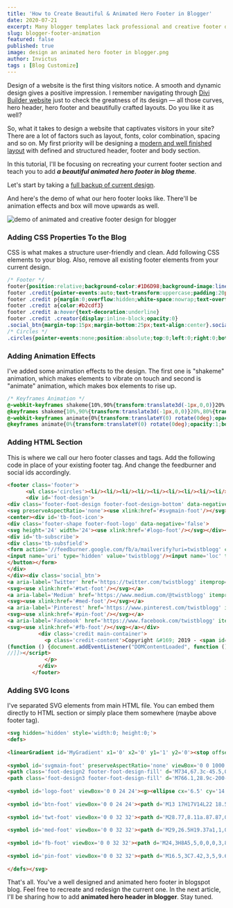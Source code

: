 ```yaml
---
title: 'How to Create Beautiful & Animated Hero Footer in Blogger'
date: 2020-07-21
excerpt: Many blogger templates lack professional and creative footer designs. In this article, we are going to design a beautiful and animated hero footer.
slug: blogger-footer-animation
featured: false
published: true
image: design an animated hero footer in blogger.png
author: Invictus
tags : [Blog Customize]
---
```


Design of a website is the first thing visitors notice. A smooth and dynamic design gives a positive impression. I remember navigating through <a href="https://www.elegantthemes.com/gallery/divi/" rel="nofollow noopener noreferrer external" target="_blank">Divi Builder website</a> just to check the greatness of its design — all those curves, hero header, hero footer and beautifully crafted layouts. Do you like it as well?


So, what it takes to design a website that captivates visitors in your site? There are a lot of factors such as layout, fonts, color combination, spacing and so on. My first priority will be designing a [modern and well finished layout](https://www.twistblogg.com/2020/04/twistblogg-v2-blogger-template.html) with defined and structured header, footer and body section. 


In this tutorial, I'll be focusing on recreating your current footer section and teach you to add _**a beautiful animated hero footer in blog theme**_. 

  
Let's start by taking a [full backup of current design](https://www.twistblogg.com/2014/05/how-to-backup-all-blogger-blogs-with-google-takeout.html).  

  
And here's the demo of what our hero footer looks like. There'll be animation effects and box will move upwards as well.

<Image src="animated and creative footer design for blogger.png" alt="demo of animated and creative footer design for blogger" title="demo of animated and creative footer design for blogger"/> 

  

### Adding CSS Properties To the Blog

CSS is what makes a structure user-friendly and clean. Add following CSS elements to your blog. Also, remove all existing footer elements from your current design.

  
```css title=main.css
/* Footer */  
footer{position:relative;background-color:#1D6D98;background-image:linear-gradient(to top,#0D0557 0%,#1D6D98 50%,#2CD4D9 100%)!important;color:#989b9f;font-size:13px;font-family:'Nunito Sans', -apple-system,BlinkMacSystemFont,Roboto,'Segoe UI',Oxygen-Sans,Ubuntu,Cantarell,'Helvetica Neue',sans-serif;}  
footer .credit{pointer-events:auto;text-transform:uppercase;padding:20px 0;border-top:1px solid rgba(255,255,255,.1)}  
footer .credit p{margin:0;overflow:hidden;white-space:nowrap;text-overflow:ellipsis;color:#EBEDF0}  
footer .credit a{color:#b2cdf3}  
footer .credit a:hover{text-decoration:underline}  
footer .credit .creator{display:inline-block;opacity:0}  
.social_btn{margin-top:15px;margin-bottom:25px;text-align:center}.social_btn svg{fill:#EBEDF0;height:50px;width:50px;position:relative;z-index:10;padding-right:10px}#foot-design{clear:both;max-width:100%;display:block;position:relative;margin:0% auto 0;justify-content:center;z-index:2;-moz-box-sizing:border-box;-webkit-box-sizing:border-box;box-sizing:border-box}#tb-foot-icon{position:absolute;margin:0 auto;width:100%;display:block;bottom:calc(100% - 25px)}.footer-foot-logo{background:#2cd4d9;display:inline-flex;flex-wrap:wrap;padding:15px;text-align:center;border-radius:50%;position:relative}.footer-foot-logo:before{content:"";border-radius:50%;position:absolute;margin:7px;top:0;bottom:0;left:0;right:0;background-color:#1D6D98;background-image:linear-gradient(50deg,#0D0557 0%,#1D6D98 20%,#2CD4D9 100%)!important;}.footer-foot-logo svg{fill:#EBEDF0;height:110px;width:110px;position:relative;z-index:10}.footer-foot-design{clear:both;overflow:hidden;position:absolute;left:0;bottom:100%;width:100%;margin-bottom:-2px;direction:ltr}.footer-foot-design[data-negative="false"].footer-foot-design-bottom,.footer-foot-design[data-negative="true"].footer-foot-design-top{-webkit-transform:rotate(180deg);-ms-transform:rotate(180deg);transform:rotate(180deg)}.footer-foot-design svg{z-index:-1;display:block;position:relative;left:50%!important;-webkit-transform:translateX(-50%);-ms-transform:translateX(-50%);transform:translateX(-50%)}svg:not(:root){overflow:hidden}.footer-foot-design .footer-foot-design-fill{fill:#2cd4d9;width:calc(100% + 2.5px);-webkit-transform-origin:center;-ms-transform-origin:center;transform-origin:center;-webkit-transform:rotateY(0deg);transform:rotateY(0deg)}.footer-foot-design-bottom svg{fill:#2cd4d9;width:calc(130% + 2.5px);height:125px}#tb-subscribe{position:relative;display:block;overflow:hidden;width:100%;text-align:center;padding:100px 0 50px;margin:0 auto;-moz-box-sizing:border-box;-webkit-box-sizing:border-box;box-sizing:border-box;z-index:10}.tb-subsfield{max-width:680px;margin:0 auto;text-align:center;padding:0 15px;-moz-box-sizing:border-box;-webkit-box-sizing:border-box;box-sizing:border-box}#subscribe-limit,.subs-field,.subs-form{border-radius:99em;-moz-box-sizing:border-box;-webkit-box-sizing:border-box;box-sizing:border-box}.subs-form{clear:both;display:block;margin:0 auto;padding:0;position:relative;float:left;width:100%}input.subs-field[type="text"]{color:#3a7bd5;border:0!important;outline:none!important;font-size:108%}.subs-field{background-color:#1D6D98;margin:0 auto;padding:0 15px;height:65px;line-height:65px;width:100%;outline:none;text-align:left}.subs-field[type="text"]:focus{border:0;color:#EBEDF0}input.subs-field::placeholder{color:#EBEDF0;font-weight:400}.subs-button{cursor:pointer;border-radius:99em;font-weight:400;padding:0;height:65px;line-height:65px;border:0!important;transition:all 0.25s;margin:0 auto;text-align:center;display:block;background-color:#1D6D98;background-image:linear-gradient(50deg,#0D0557 0%,#1D6D98 20%,#2CD4D9 100%)!important;color:#EBEDF0;position:absolute;right:0;top:0;padding:0;text-transform:uppercase;font-size:150%;-moz-box-sizing:border-box;-webkit-box-sizing:border-box;box-sizing:border-box;width:100%;max-width:65px;outline:none}.subs-button .icons{fill:#EBEDF0;vertical-align:middle;height:35px;width:35px}.subs-button:hover{background-color:#1D6D98;background-image:linear-gradient(50deg,#2CD4D9 0%,#1D6D98 80%,#0D0557 100%)!important}.footer-foot-logo svg:hover{cursor:pointer;animation: shakeme 0.82s cubic-bezier(.36,.07,.19,.97) both;transform: translate3d(0, 0, 0);perspective: 1000px;}  
/* Circles */  
.circles{pointer-events:none;position:absolute;top:0;left:0;right:0;bottom:0;overflow:hidden;margin:0}.circles li{position:absolute;display:block;list-style:none;width:20px;height:20px;background:rgba(255,255,255,0.07);animation:animate 30s linear infinite;bottom:-150px;z-index:0}.circles li:nth-child(1){left:25%;width:60px;height:60px;animation-delay:0s}.circles li:nth-child(2){left:10%;width:10px;height:10px;animation-delay:2s;animation-duration:12s}.circles li:nth-child(3){left:70%;width:10px;height:10px;animation-delay:4s}.circles li:nth-child(4){left:35%;width:130px;height:130px;animation-delay:0s;animation-duration:18s}.circles li:nth-child(5){left:65%;width:10px;height:10px;animation-delay:0s}.circles li:nth-child(6){left:75%;width:90px;height:90px;animation-delay:3s}.circles li:nth-child(7){left:55%;width:60px;height:60px;animation-delay:7s}.circles li:nth-child(8){left:50%;width:15px;height:15px;animation-delay:15s;animation-duration:45s}.circles li:nth-child(9){left:80%;width:5px;height:5px;animation-delay:2s;animation-duration:35s}.circles li:nth-child(10){left:85%;width:130px;height:130px;animation-delay:10s;animation-duration:11s}.circles li:nth-child(11){left:10%;width:100px;height:100px;animation-delay:22s;animation-duration:11s}.circles li:nth-child(12){left:3%;width:50px;height:50px;animation-delay:10s;animation-duration:30s}
```  
  

### Adding Animation Effects

I've added some animation effects to the design. The first one is "shakeme" animation, which makes elements to vibrate on touch and second is "animate" animation, which makes box elements to rise up.

  
```css title=animation.css
/* Keyframes Animation */  
@-webkit-keyframes shakeme{10%,90%{transform:translate3d(-1px,0,0)}20%,80%{transform:translate3d(2px,0,0)}30%,50%,70%{transform:translate3d(-2px,0,0)}40%,60%{transform:translate3d(2px,0,0)}}  
@keyframes shakeme{10%,90%{transform:translate3d(-1px,0,0)}20%,80%{transform:translate3d(2px,0,0)}30%,50%,70%{transform:translate3d(-2px,0,0)}40%,60%{transform:translate3d(2px,0,0)}}  
@-webkit-keyframes animate{0%{transform:translateY(0) rotate(0deg);opacity:1;border-radius:0}100%{transform:translateY(-1000px) rotate(720deg);opacity:0;border-radius:50%}}  
@keyframes animate{0%{transform:translateY(0) rotate(0deg);opacity:1;border-radius:0}100%{transform:translateY(-1000px) rotate(720deg);opacity:0;border-radius:50%}}
```  
  

### Adding HTML Section

This is where we call our hero footer classes and tags. Add the following code in place of your existing footer tag. And change the feedburner and social ids accordingly.

  
```html title=main.html
<footer class='footer'>  
      <ul class='circles'><li/><li/><li/><li/><li/><li/><li/><li/><li/><li/><li/><li/></ul>  
      <div id='foot-design'>  
<div class='footer-foot-design footer-foot-design-bottom' data-negative='false'>  
<svg preserveAspectRatio='none'><use xlink:href='#svgmain-foot'/></svg></div>  
<center><div id='tb-foot-icon'>  
<div class='footer-shape footer-foot-logo' data-negative='false'>  
<svg height='24' width='24'><use xlink:href='#logo-foot'/></svg></div></div></center></div>  
<div id='tb-subscribe'>  
<div class='tb-subsfield'>  
<form action='//feedburner.google.com/fb/a/mailverify?uri=twistblogg' class='subs-form' method='post' onsubmit='window.open (&apos;//feedburner.google.com/fb/a/mailverify?uri=twistblogg&apos;, &apos;popupwindow&apos;, &apos;scrollbars=yes,width=550,height=520&apos;);return true' target='popupwindow'>  
<input name='uri' type='hidden' value='twistblogg'/><input name='loc' type='hidden' value='en_US'/><input autocomplete='off' class='subs-field' name='email' placeholder='Receive Newsletter by Email' required='required' type='text'/><button class='subs-button' title='Subscribe' type='submit'><svg class='icons icon-Send'><use xlink:href='#btn-foot'/></svg>  
</button></form>  
</div>  
</div><div class='social_btn'>  
<a aria-label='Twitter' href='https://twitter.com/twistblogg' itemprop='url' rel='noopener' target='_blank' title='Twitter'>  
<svg><use xlink:href='#twt-foot'/></svg></a>  
<a aria-label='Medium' href='https://www.medium.com/@twistblogg' itemprop='url' rel='noopener' target='_blank' title='Medium'>  
<svg><use xlink:href='#med-foot'/></svg></a>  
<a aria-label='Pinterest' href='https://www.pinterest.com/twistblogg' itemprop='url' rel='noopener' target='_blank' title='Pinterest'>  
<svg><use xlink:href='#pin-foot'/></svg></a>  
<a aria-label='Facebook' href='https://www.facebook.com/twistblogg' itemprop='url' rel='noopener' target='_blank' title='Facebook'>  
<svg><use xlink:href='#fb-foot'/></svg></a></div>    
          <div class='credit main-container'>  
            <p class='credit-content'>Copyright &#169; 2019 - <span id='copyrightYear'><script>/*<![CDATA[*/ var d = new Date(); var n = d.getFullYear(); document.getElementById('copyrightYear').innerHTML = n; /*]]>*/</script></span>  <a expr:href='data:blog.homepageUrl'>TwistBlogg</a> - Protected By <a class='dmca-badge' href='//www.dmca.com/Protection/Status.aspx?id=REPLACE_ME' rel='nofollow noopener noreferrer external' target='_blank' title='DMCA.com Protection Status'> DMCA</a> <script type='text/javascript'>//<![CDATA[   
(function () {document.addEventListener("DOMContentLoaded", function () {var e = "dmca-badge";var t = "refurl";var n = document.querySelectorAll('a.'+e);if (n[0].getAttribute("href").indexOf("refurl") < 0) {for (var r = 0; r < n.length; r++) {var i = n[r];i.href = i.href + (i.href.indexOf("?") === -1 ? "?" : "&") + t + "=" + document.location}}}, false)})()  
//]]></script>   
            </p>  
          </div>  
        </footer> 
```  
  

### Adding SVG Icons

I've separated SVG elements from main HTML file. You can embed them directly to HTML section or simply place them somewhere (maybe above footer tag).  

```html title=svg.html
<svg hidden='hidden' style='width:0; height:0;'>  
<defs>  
  
<linearGradient id='MyGradient' x1='0' x2='0' y1='1' y2='0'><stop offset='0.00' stop-color='#0d0557'></stop><stop offset='0.20' stop-color='#110ec4'></stop><stop offset='1.00' stop-color='#2cd4d9'></stop></linearGradient>  
  
<symbol id='svgmain-foot' preserveAspectRatio='none' viewBox='0 0 1000 100'><path class='foot-design1 footer-foot-design-fill' d='M473,67.3c-203.9,88.3-263.1-34-320.3,0C66,119.1,0,59.7,0,59.7V0h1000v59.7 c0,0-62.1,26.1-94.9,29.3c-32.8,3.3-62.8-12.3-75.8-22.1C806,49.6,745.3,8.7,694.9,4.7S492.4,59,473,67.3z' opacity='0.33'></path>  
<path class='foot-design2 footer-foot-design-fill' d='M734,67.3c-45.5,0-77.2-23.2-129.1-39.1c-28.6-8.7-150.3-10.1-254,39.1 s-91.7-34.4-149.2,0C115.7,118.3,0,39.8,0,39.8V0h1000v36.5c0,0-28.2-18.5-92.1-18.5C810.2,18.1,775.7,67.3,734,67.3z' opacity='0.66'></path>  
<path class='foot-design3 footer-foot-design-fill' d='M766.1,28.9c-200-57.5-266,65.5-395.1,19.5C242,1.8,242,5.4,184.8,20.6C128,35.8,132.3,44.9,89.9,52.5C28.6,63.7,0,0,0,0 h1000c0,0-9.9,40.9-83.6,48.1S829.6,47,766.1,28.9z'></path></symbol>  
  
<symbol id='logo-foot' viewBox='0 0 24 24'><g><ellipse cx='6.5' cy='14.5' rx='2.5' ry='5.5'></ellipse><ellipse cx='17.5' cy='14.5' rx='2.5' ry='5.5'></ellipse><path d='m12 22a6 6 0 0 1 -6-6v-6a6 6 0 0 1 6-6 6 6 0 0 1 6 6v6a6 6 0 0 1 -6 6z'></path><path d='m18 10-5-3 4.1464-4.1464a.5.5 0 0 1 .8536.3535z'></path><path d='m6 10 4.6598-3.2496-3.8029-3.8768a.5.5 0 0 0 -.8569.3501z'></path></g><circle cx='9.25' cy='9.25' fill='url(#MyGradient)' fill-opacity='0.8' r='2'></circle><circle cx='9.25' cy='9.25' r='.75'></circle><circle cx='14.75' cy='9.25' fill='url(#MyGradient)' fill-opacity='0.8' r='2'></circle><circle cx='14.75' cy='9.25' r='.75'></circle><path d='m12 14-1-2c0-.3595 2-.3595 2 0z' fill='url(#MyGradient)' fill-opacity='0.8'></path></symbol>  
  
<symbol id='btn-foot' viewBox='0 0 24 24'><path d='M13 17H17V14L22 18.5L17 23V20H13V17M20 4H4A2 2 0 0 0 2 6V18A2 2 0 0 0 4 20H11V18H4V8L12 13L20 8V14H22V6A2 2 0 0 0 20 4M12 11L4 6H20Z'></path></symbol>  
  
<symbol id='twt-foot' viewBox='0 0 32 32'><path d='M28.77,8.11a.87.87,0,0,0-.23-.2A4.69,4.69,0,0,0,29,6.54a1,1,0,0,0-.44-1,1,1,0,0,0-1.1,0,6.42,6.42,0,0,1-2.28.92,6.21,6.21,0,0,0-7.08-1A6.07,6.07,0,0,0,15,12.2a1,1,0,0,0,2-.4A4.08,4.08,0,0,1,19,7.28a4.24,4.24,0,0,1,5.12,1,1,1,0,0,0,.88.28l.25,0a1,1,0,0,0,.34,1.62,1,1,0,0,0-.36.88,13.07,13.07,0,0,1-4.89,11.24A12.75,12.75,0,0,1,7.69,24.61a9.06,9.06,0,0,0,4.54-2.18,1,1,0,0,0,.15-1.09,1,1,0,0,0-.93-.57,4,4,0,0,1-3-1.39,3.63,3.63,0,0,0,1-.35A1,1,0,0,0,10,18a1,1,0,0,0-.76-.84,4.42,4.42,0,0,1-3-2.48c.24,0,.48.05.74.06a1,1,0,0,0,1-.62A1,1,0,0,0,7.67,13C6,11.48,5.59,9.85,5.83,8.7a13.88,13.88,0,0,0,7,4,1,1,0,1,0,.38-2A12.1,12.1,0,0,1,6.39,6.31a1,1,0,0,0-.75-.38,1,1,0,0,0-.78.33,5.34,5.34,0,0,0-.31,6l-.09,0a1,1,0,0,0-.52.81,5.84,5.84,0,0,0,1.95,4.47,1,1,0,0,0-.18,1,6.63,6.63,0,0,0,3.18,3.57A13.89,13.89,0,0,1,4,23a1,1,0,0,0-.5,1.86A16.84,16.84,0,0,0,12,27.35a15.16,15.16,0,0,0,9.6-3.57,15.12,15.12,0,0,0,5.69-12.42,4.62,4.62,0,0,0,1.62-2.25A1,1,0,0,0,28.77,8.11Z'></path></symbol>  
  
<symbol id='med-foot' viewBox='0 0 32 32'><path d='M29,26.5H19.37a1,1,0,0,1-.92-.62,1,1,0,0,1,.22-1.09l1.63-1.61V18L16.39,25a1,1,0,0,1-.87.52h0a1,1,0,0,1-.87-.52L8.81,14.25v7l3.56,3.51a1,1,0,0,1,.22,1.09,1,1,0,0,1-.92.62H3a1,1,0,0,1-.93-.62,1,1,0,0,1,.23-1.09l1.89-1.85a1,1,0,0,1,1.4,1.42l-.14.14H9.23L7.11,22.41a1,1,0,0,1-.3-.71v-11L3.26,7.21A1,1,0,0,1,3,6.12,1,1,0,0,1,4,5.5h6.71a1,1,0,0,1,.87.51l4.94,8.88L21.38,6a1,1,0,0,1,.88-.52H29a1,1,0,0,1,.93.62,1,1,0,0,1-.23,1.09L28.07,8.82V23.18l1.63,1.61a1,1,0,0,1,.23,1.09A1,1,0,0,1,29,26.5Zm-7.19-2h4.75l-.19-.19a1,1,0,0,1-.3-.71V8.4a1,1,0,0,1,.3-.71l.19-.19H22.85l-5.49,9.93a1,1,0,0,1-.88.52h0a1,1,0,0,1-.87-.51L10.08,7.5H6.4L8.5,9.57a1.12,1.12,0,0,1,.19.24h0v0l6.83,12.64,4.89-8.85a1,1,0,0,1,1.88.48v9.5a1,1,0,0,1-.3.71Z'></path></symbol>  
  
<symbol id='fb-foot' viewBox='0 0 32 32'><path d='M24,3H8A5,5,0,0,0,3,8V24a5,5,0,0,0,5,5h8a1,1,0,0,0,1-1V20a1,1,0,0,0-1-1H15V17h1a1,1,0,0,0,1-1V12.5A2.5,2.5,0,0,1,19.5,10H22v2H21a2,2,0,0,0-2,2v2a1,1,0,0,0,1,1h1.72l-.5,2H20a1,1,0,0,0-1,1v4a1,1,0,0,0,2,0V21h1a1,1,0,0,0,1-.76l1-4a1,1,0,0,0-.18-.86A1,1,0,0,0,23,15H21V14h2a1,1,0,0,0,1-1V9a1,1,0,0,0-1-1H19.5A4.51,4.51,0,0,0,15,12.5V15H14a1,1,0,0,0-1,1v4a1,1,0,0,0,1,1h1v6H8a3,3,0,0,1-3-3V8A3,3,0,0,1,8,5H24a3,3,0,0,1,3,3V24a3,3,0,0,1-3,3H20a1,1,0,0,0,0,2h4a5,5,0,0,0,5-5V8A5,5,0,0,0,24,3Z'></path></symbol>  
  
<symbol id='pin-foot' viewBox='0 0 32 32'><path d='M16.5,3C7.42,3,5,9.69,5,13.64a6.3,6.3,0,0,0,2.62,5.42,1.37,1.37,0,0,0,1.77-.24c.44-.43,1.55-2.18.93-3.12a4.4,4.4,0,0,1-.51-2.06c0-2.78,1.14-6.1,6.55-6.1a4.53,4.53,0,0,1,3.28,1,5.3,5.3,0,0,1,1.18,3.89c0,2.55-1.4,6.25-3.52,6.25A1.12,1.12,0,0,1,16.22,18a11.37,11.37,0,0,1,.63-3c.56-1.89,1.08-3.66.54-4.8C16.72,8.84,14.5,8.77,13.53,9a3.05,3.05,0,0,0-2,1.62,7.52,7.52,0,0,0-.17,6,1,1,0,1,0,1.87-.7,5.56,5.56,0,0,1,0-4.34,1.15,1.15,0,0,1,.7-.63,2.8,2.8,0,0,1,1.66.19c.21.45-.35,2.36-.65,3.38a10.78,10.78,0,0,0-.69,3.79,3,3,0,0,0,3.06,2.44c3.56,0,5.49-4.78,5.52-8.23a7.15,7.15,0,0,0-1.76-5.31,6.41,6.41,0,0,0-4.7-1.65c-7.93,0-8.55,6.2-8.55,8.1a6.4,6.4,0,0,0,.67,2.85,3.69,3.69,0,0,1-.23.51A4.51,4.51,0,0,1,7,13.64C7,12.76,7.27,5,16.5,5c2.19,0,7.86,1.42,7.86,7.92,0,5.1-4.07,8.78-6.81,8.78A3.54,3.54,0,0,1,15,20.63a1,1,0,0,0-1.7.27L12.88,22C11.8,24.78,11.5,25.56,11,26.13a6.88,6.88,0,0,1-.07-1,29.6,29.6,0,0,1,1.33-5.19l.07-.23a1,1,0,1,0-1.9-.6l-.08.24a30.7,30.7,0,0,0-1.41,5.6,18.16,18.16,0,0,0,.36,3.27,1,1,0,0,0,.63.75.84.84,0,0,0,.35.07,1,1,0,0,0,.61-.21l.49-.37c1.69-1.28,1.8-1.53,3.36-5.53a5.45,5.45,0,0,0,2.86.81c4,0,8.81-4.81,8.81-10.78C26.36,5.64,20.46,3,16.5,3Z'></path></symbol>  
  
</defs></svg>
```  
  
That's all. You've a well designed and animated hero footer in blogspot blog. Feel free to recreate and redesign the current one. In the next article, I'll be sharing how to add **animated hero header in blogger**. Stay tuned.